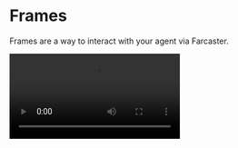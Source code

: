 
# Frames

Frames are a way to interact with your agent via Farcaster.

<Video src="/videos/frames.mp4" />

## Framesv2

Framesv2 is a new way to interact with agents via frames. It allows you to have your own landing page for your agent and interact with it via frames in Farcaster.

```bash
Share in Farcaster (Framev2): https://frames.message-kit.org/dm/0x...
```

**Properties:**

- `address`: The address of the agent. Could be converse profile name , ens name or address

## Framekit

Framekit is a way to generate dynamic urls for your agent. They can work on Browsers or in a frame rendering environment.

<CustomHomePage.TileGrid3>
  <CustomHomePage.Tile
    href="/plugins/framekit"
    title="Framekit"
    description="A kit for generating dynamic urls."
    icon="🖼️"
  />
</CustomHomePage.TileGrid3>
